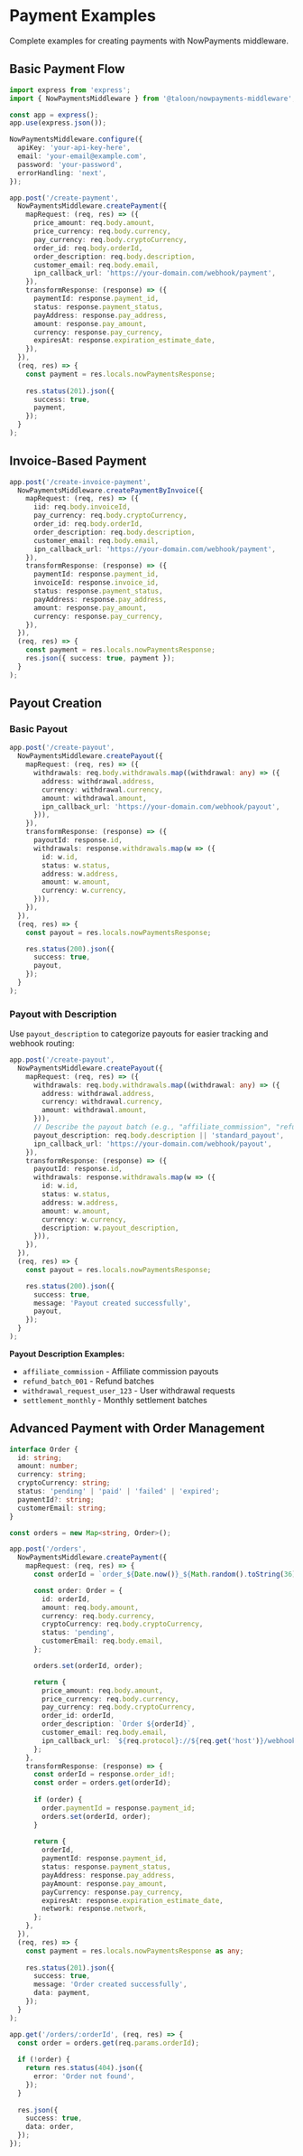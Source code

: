 # Payment Examples

Complete examples for creating payments with NowPayments middleware.

## Basic Payment Flow

```typescript
import express from 'express';
import { NowPaymentsMiddleware } from '@taloon/nowpayments-middleware';

const app = express();
app.use(express.json());

NowPaymentsMiddleware.configure({
  apiKey: 'your-api-key-here',
  email: 'your-email@example.com',
  password: 'your-password',
  errorHandling: 'next',
});

app.post('/create-payment',
  NowPaymentsMiddleware.createPayment({
    mapRequest: (req, res) => ({
      price_amount: req.body.amount,
      price_currency: req.body.currency,
      pay_currency: req.body.cryptoCurrency,
      order_id: req.body.orderId,
      order_description: req.body.description,
      customer_email: req.body.email,
      ipn_callback_url: 'https://your-domain.com/webhook/payment',
    }),
    transformResponse: (response) => ({
      paymentId: response.payment_id,
      status: response.payment_status,
      payAddress: response.pay_address,
      amount: response.pay_amount,
      currency: response.pay_currency,
      expiresAt: response.expiration_estimate_date,
    }),
  }),
  (req, res) => {
    const payment = res.locals.nowPaymentsResponse;
    
    res.status(201).json({
      success: true,
      payment,
    });
  }
);
```

## Invoice-Based Payment

```typescript
app.post('/create-invoice-payment',
  NowPaymentsMiddleware.createPaymentByInvoice({
    mapRequest: (req, res) => ({
      iid: req.body.invoiceId,
      pay_currency: req.body.cryptoCurrency,
      order_id: req.body.orderId,
      order_description: req.body.description,
      customer_email: req.body.email,
      ipn_callback_url: 'https://your-domain.com/webhook/payment',
    }),
    transformResponse: (response) => ({
      paymentId: response.payment_id,
      invoiceId: response.invoice_id,
      status: response.payment_status,
      payAddress: response.pay_address,
      amount: response.pay_amount,
      currency: response.pay_currency,
    }),
  }),
  (req, res) => {
    const payment = res.locals.nowPaymentsResponse;
    res.json({ success: true, payment });
  }
);
```

## Payout Creation

### Basic Payout

```typescript
app.post('/create-payout',
  NowPaymentsMiddleware.createPayout({
    mapRequest: (req, res) => ({
      withdrawals: req.body.withdrawals.map((withdrawal: any) => ({
        address: withdrawal.address,
        currency: withdrawal.currency,
        amount: withdrawal.amount,
        ipn_callback_url: 'https://your-domain.com/webhook/payout',
      })),
    }),
    transformResponse: (response) => ({
      payoutId: response.id,
      withdrawals: response.withdrawals.map(w => ({
        id: w.id,
        status: w.status,
        address: w.address,
        amount: w.amount,
        currency: w.currency,
      })),
    }),
  }),
  (req, res) => {
    const payout = res.locals.nowPaymentsResponse;

    res.status(200).json({
      success: true,
      payout,
    });
  }
);
```

### Payout with Description

Use `payout_description` to categorize payouts for easier tracking and webhook routing:

```typescript
app.post('/create-payout',
  NowPaymentsMiddleware.createPayout({
    mapRequest: (req, res) => ({
      withdrawals: req.body.withdrawals.map((withdrawal: any) => ({
        address: withdrawal.address,
        currency: withdrawal.currency,
        amount: withdrawal.amount,
      })),
      // Describe the payout batch (e.g., "affiliate_commission", "refund_batch_001")
      payout_description: req.body.description || 'standard_payout',
      ipn_callback_url: 'https://your-domain.com/webhook/payout',
    }),
    transformResponse: (response) => ({
      payoutId: response.id,
      withdrawals: response.withdrawals.map(w => ({
        id: w.id,
        status: w.status,
        address: w.address,
        amount: w.amount,
        currency: w.currency,
        description: w.payout_description,
      })),
    }),
  }),
  (req, res) => {
    const payout = res.locals.nowPaymentsResponse;

    res.status(200).json({
      success: true,
      message: 'Payout created successfully',
      payout,
    });
  }
);
```

**Payout Description Examples:**
- `affiliate_commission` - Affiliate commission payouts
- `refund_batch_001` - Refund batches
- `withdrawal_request_user_123` - User withdrawal requests
- `settlement_monthly` - Monthly settlement batches

## Advanced Payment with Order Management

```typescript
interface Order {
  id: string;
  amount: number;
  currency: string;
  cryptoCurrency: string;
  status: 'pending' | 'paid' | 'failed' | 'expired';
  paymentId?: string;
  customerEmail: string;
}

const orders = new Map<string, Order>();

app.post('/orders',
  NowPaymentsMiddleware.createPayment({
    mapRequest: (req, res) => {
      const orderId = `order_${Date.now()}_${Math.random().toString(36).substr(2, 9)}`;

      const order: Order = {
        id: orderId,
        amount: req.body.amount,
        currency: req.body.currency,
        cryptoCurrency: req.body.cryptoCurrency,
        status: 'pending',
        customerEmail: req.body.email,
      };

      orders.set(orderId, order);

      return {
        price_amount: req.body.amount,
        price_currency: req.body.currency,
        pay_currency: req.body.cryptoCurrency,
        order_id: orderId,
        order_description: `Order ${orderId}`,
        customer_email: req.body.email,
        ipn_callback_url: `${req.protocol}://${req.get('host')}/webhook/payment`,
      };
    },
    transformResponse: (response) => {
      const orderId = response.order_id!;
      const order = orders.get(orderId);
      
      if (order) {
        order.paymentId = response.payment_id;
        orders.set(orderId, order);
      }
      
      return {
        orderId,
        paymentId: response.payment_id,
        status: response.payment_status,
        payAddress: response.pay_address,
        payAmount: response.pay_amount,
        payCurrency: response.pay_currency,
        expiresAt: response.expiration_estimate_date,
        network: response.network,
      };
    },
  }),
  (req, res) => {
    const payment = res.locals.nowPaymentsResponse as any;
    
    res.status(201).json({
      success: true,
      message: 'Order created successfully',
      data: payment,
    });
  }
);

app.get('/orders/:orderId', (req, res) => {
  const order = orders.get(req.params.orderId);
  
  if (!order) {
    return res.status(404).json({
      error: 'Order not found',
    });
  }
  
  res.json({
    success: true,
    data: order,
  });
});
```